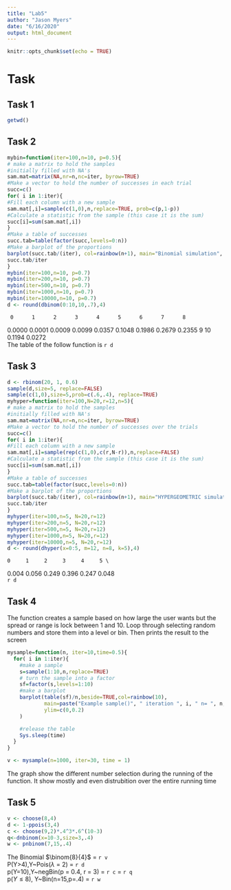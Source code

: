 ```yaml
---
title: "Lab5"
author: "Jason Myers"
date: "6/16/2020"
output: html_document
---
```


```r
knitr::opts_chunk$set(echo = TRUE)
```

# Task 

## Task 1

```r
getwd()
```

## Task 2

```r
mybin=function(iter=100,n=10, p=0.5){
# make a matrix to hold the samples
#initially filled with NA's
sam.mat=matrix(NA,nr=n,nc=iter, byrow=TRUE)
#Make a vector to hold the number of successes in each trial
succ=c()
for( i in 1:iter){
#Fill each column with a new sample
sam.mat[,i]=sample(c(1,0),n,replace=TRUE, prob=c(p,1-p))
#Calculate a statistic from the sample (this case it is the sum)
succ[i]=sum(sam.mat[,i])
}
#Make a table of successes
succ.tab=table(factor(succ,levels=0:n))
#Make a barplot of the proportions
barplot(succ.tab/(iter), col=rainbow(n+1), main="Binomial simulation", xlab="Number of successes")
succ.tab/iter
}
mybin(iter=100,n=10, p=0.7)
mybin(iter=200,n=10, p=0.7)
mybin(iter=500,n=10, p=0.7)
mybin(iter=1000,n=10, p=0.7)
mybin(iter=10000,n=10, p=0.7)
d <- round(dbinom(0:10,10,.7),4)

```
     0      1      2      3      4      5      6      7      8 
0.0000 0.0001 0.0009 0.0099 0.0357 0.1048 0.1986 0.2679 0.2355 
     9     10 \
0.1194 0.0272 \
The table of the follow function is `r d`\

## Task 3
```r
d <- rbinom(20, 1, 0.6)
sample(d,size=5, replace=FALSE)
sample(c(1,0),size=5,prob=c(.6,.4), replace=TRUE)
myhyper=function(iter=100,N=20,r=12,n=5){
# make a matrix to hold the samples
#initially filled with NA's
sam.mat=matrix(NA,nr=n,nc=iter, byrow=TRUE)
#Make a vector to hold the number of successes over the trials
succ=c()
for( i in 1:iter){
#Fill each column with a new sample
sam.mat[,i]=sample(rep(c(1,0),c(r,N-r)),n,replace=FALSE)
#Calculate a statistic from the sample (this case it is the sum)
succ[i]=sum(sam.mat[,i])
}
#Make a table of successes
succ.tab=table(factor(succ,levels=0:n))
#Make a barplot of the proportions
barplot(succ.tab/(iter), col=rainbow(n+1), main="HYPERGEOMETRIC simulation", xlab="Number of successes")
succ.tab/iter
}
myhyper(iter=100,n=5, N=20,r=12)
myhyper(iter=200,n=5, N=20,r=12)
myhyper(iter=500,n=5, N=20,r=12)
myhyper(iter=1000,n=5, N=20,r=12)
myhyper(iter=10000,n=5, N=20,r=12)
d <- round(dhyper(x=0:5, m=12, n=8, k=5),4)
```
    0     1     2     3     4     5 \
0.004 0.056 0.249 0.396 0.247 0.048 \
`r d`\

## Task 4

The function creates a sample based on how large the user wants but the spread or range is lock between 1 and 10. Loop through selecting random numbers and store them into a level or bin. Then prints the result to the screen
```r
mysample=function(n, iter=10,time=0.5){
  for( i in 1:iter){
    #make a sample
    s=sample(1:10,n,replace=TRUE)
    # turn the sample into a factor
    sf=factor(s,levels=1:10)
    #make a barplot
    barplot(table(sf)/n,beside=TRUE,col=rainbow(10),
            main=paste("Example sample()", " iteration ", i, " n= ", n,sep="") ,
            ylim=c(0,0.2)
    )

    #release the table
    Sys.sleep(time)
  }
}

v <- mysample(n=1000, iter=30, time = 1)
```
The graph show the different number selection during the running of the function. It show mostly and even distrubition over the entire running time


## Task 5

```r
v <- choose(8,4)
d <- 1-ppois(3,4)
c <- choose(9,2)*.4^3*.6^(10-3)
q<-dnbinom(x=10-3,size=3,.4)
w <- pnbinom(7,15,.4)
```
The Binomial $\binom{8}{4}$ = `r v`\
P(Y>4),Y~Pois($\lambda$ = 2) = `r d`\
p(Y=10),Y~negBin(p = 0.4, r = 3) = `r c` = `r q`\
p($Y\le 8$), Y~Bin(n=15,p=.4) = `r w`\
